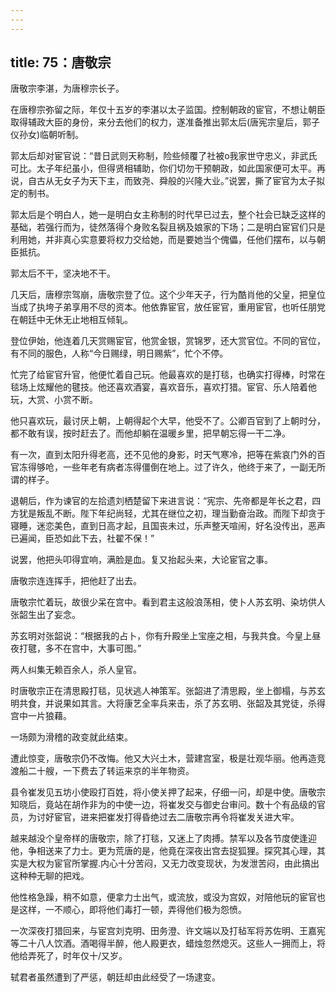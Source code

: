 ```yaml
---
---
---
```

title: 75：唐敬宗
---



唐敬宗李湛，为唐穆宗长子。

在唐穆宗弥留之际，年仅十五岁的李湛以太子监国。控制朝政的宦官，不想让朝臣取得辅政大臣的身份，来分去他们的权力，遂准备推出郭太后(唐宪宗皇后，郭子仪孙女)临朝听制。

郭太后却对宦官说：“昔日武则天称制，险些倾覆了社被o我家世守忠义，非武氏可比。太子年纪虽小，但得贤相辅助，你们切勿干预朝政，如此国家便可太平。再说，自古从无女子为天下主，而致尧、舜般的兴隆大业。”说罢，撕了宦官为太子拟定的制书。

郭太后是个明白人，她一是明白女主称制的时代早已过去，整个社会已缺乏这样的基础，若强行而为，徒然落得个身败名裂且祸及娘家的下场；二是明白宦官们只是利用她，并非真心实意要将权力交给她，而是要她当个傀儡，任他们摆布，以与朝臣抵抗。

郭太后不干，坚决地不干。

几天后，唐穆宗驾崩，唐敬宗登了位。这个少年天子，行为酷肖他的父皇，把皇位当成了执垮子弟享用不尽的资本。他依靠宦官，放任宦官，重用宦官，也听任朋党在朝廷中无休无止地相互倾轧。

登位伊始，他连着几天赏赐宦官，他赏金银，赏锦罗，还大赏官位。不同的官位，有不同的服色，人称“今日赐绿，明日赐紫”，忙个不停。

忙完了给宦官升官，他便忙着自己玩。他最喜欢的是打毯，也确实打得棒，时常在毯场上炫耀他的毽技。他还喜欢酒宴，喜欢音乐，喜欢打猎。宦官、乐人陪着他玩，大赏、小赏不断。

他只喜欢玩，最讨厌上朝，上朝得起个大早，他受不了。公卿百官到了上朝时分，都不敢有误，按时赶去了。而他却躺在温暖乡里，把早朝忘得一干二净。

有一次，直到太阳升得老高，还不见他的身影，时天气寒冷，把等在紫哀门外的百官冻得够呛，一些年老有病者冻得僵倒在地上。过了许久，他终于来了，一副无所谓的样子。

退朝后，作为谏官的左拾遗刘栖楚留下来进言说：“宪宗、先帝都是年长之君，四方犹是叛乱不断。陛下年纪尚轻，尤其在继位之初，理当勤奋治政。而陛下却贪于寝睡，迷恋美色，直到日高才起，且国丧未过，乐声整天喧闹，好名没传出，恶声已遍闻，臣恐如此下去，社翟不保！”

说罢，他把头叩得宜响，满脸是血。复又抬起头来，大论宦官之事。

唐敬宗连连挥手，把他赶了出去。

唐敬宗忙着玩，故很少呆在宫中。看到君主这般浪荡相，使卜人苏玄明、染坊供人张韶生出了妄念。

苏玄明对张韶说：“根据我的占卜，你有升殿坐上宝座之相，与我共食。今皇上昼夜打毽，多不在宫中，大事可图。”

两人纠集无赖百余人，杀人皇官。

时唐敬宗正在清思殿打毯，见状逃人神策军。张韶进了清思殿，坐上御榻，与苏玄明共食，并说果如其言。大将康艺全率兵来击，杀了苏玄明、张韶及其党徒，杀得宫中一片狼藉。

一场颇为滑稽的政变就此结束。

遭此惊变，唐敬宗仍不改悔。他又大兴土木，营建宫室，极是壮观华丽。他再造竞渡船二十艘，一下费去了转运来京的半年物资。

县令崔发见五坊小使殴打百姓，将小使关押了起来，仔细一问，却是中使。唐敬宗知晓后，竟站在胡作非为的中使一边，将崔发交与御史台审问。数十个有品级的官员，为讨好宦官，进来把崔发打得昏绝过去二唐敬宗再令将崔发关进大牢。

越来越没个皇帝样的唐敬宗，除了打毯，又迷上了肉搏。禁军以及各节度使逢迎他，争相送来了力士。更为荒唐的是，他竟在深夜出宫去捉狐狸。探究其心理，其实是大权为宦官所掌握.内心十分苦闷，又无力改变现状，为发泄苦闷，由此搞出这种种无聊的把戏。

他性格急躁，稍不如意，便拿力士出气，或流放，或没为宫奴，对陪他玩的宦官也是这样，一不顺心，即将他们毒打一顿，弄得他们极为怨愤。

一次深夜打猎回来，与宦宫刘克明、田务澄、许文端以及打毡军将苏佐明、王嘉宪等二十八人饮酒。酒喝得半醉，他人殿更衣，蜡烛忽然熄灭。这些人一拥而上，将他给弄死了，时年仅十/又岁。

轼君者虽然遭到了严惩，朝廷却由此经受了一场逮变。